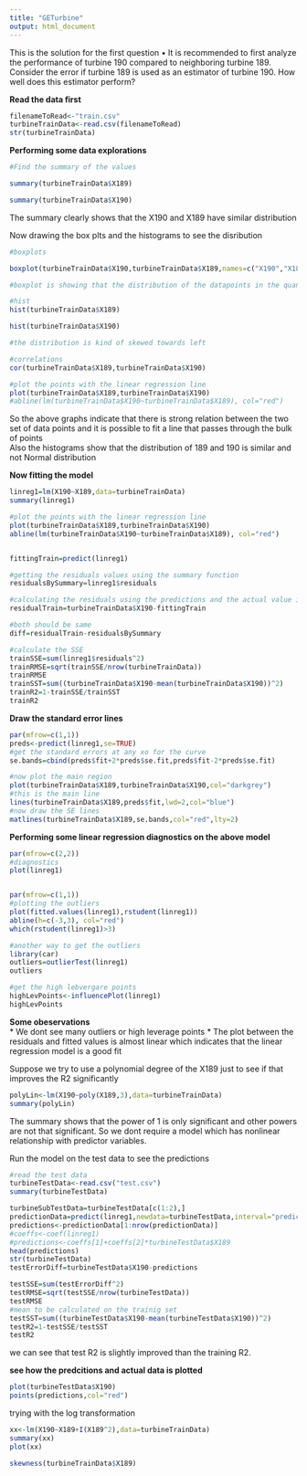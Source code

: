 ```yaml
---
title: "GETurbine"
output: html_document
---
```

This is the solution for the first question
•  It is recommended to first analyze the performance of turbine 190 compared to neighboring turbine 189.  Consider the error if turbine 189 is used as an estimator of turbine 190.  How well does this estimator perform?


__Read the data first__

```r

filenameToRead<-"train.csv"
turbineTrainData<-read.csv(filenameToRead)
str(turbineTrainData)

```

__Performing some data explorations__

```r
#Find the summary of the values

summary(turbineTrainData$X189)

summary(turbineTrainData$X190)

```
The summary clearly shows that the X190 and X189 have similar distribution


Now drawing the box plts and the histograms to see the disribution

```r
#boxplots

boxplot(turbineTrainData$X190,turbineTrainData$X189,names=c("X190","X189"))

#boxplot is showing that the distribution of the datapoints in the quantiles is similar. The median is almost the same which indicates that X189 can be a good distribution for making predictions for X190

#hist
hist(turbineTrainData$X189)

hist(turbineTrainData$X190)

#the distribution is kind of skewed towards left 

#correlations
cor(turbineTrainData$X189,turbineTrainData$X190)

#plot the points with the linear regression line
plot(turbineTrainData$X189,turbineTrainData$X190)
#abline(lm(turbineTrainData$X190~turbineTrainData$X189), col="red")


```

So the above graphs indicate that there is strong relation between the two set of data points and it is possible to fit a line that passes through the bulk of points  
Also the histograms show that the distribution of 189 and 190 is similar and not Normal distribution


__Now fitting the model__
```r
linreg1=lm(X190~X189,data=turbineTrainData)
summary(linreg1)

#plot the points with the linear regression line
plot(turbineTrainData$X189,turbineTrainData$X190)
abline(lm(turbineTrainData$X190~turbineTrainData$X189), col="red")


fittingTrain=predict(linreg1)

#getting the residuals values using the summary function
residualsBySummary=linreg1$residuals

#calculating the residuals using the predictions and the actual value in teh training data
residualTrain=turbineTrainData$X190-fittingTrain

#both should be same
diff=residualTrain-residualsBySummary

#calculate the SSE
trainSSE=sum(linreg1$residuals^2)
trainRMSE=sqrt(trainSSE/nrow(turbineTrainData))
trainRMSE
trainSST=sum((turbineTrainData$X190-mean(turbineTrainData$X190))^2)
trainR2=1-trainSSE/trainSST
trainR2
```

__Draw the standard error lines__ 
```r
par(mfrow=c(1,1))
preds<-predict(linreg1,se=TRUE)
#get the standard errors at any xo for the curve
se.bands=cbind(preds$fit+2*preds$se.fit,preds$fit-2*preds$se.fit)

#now plot the main region
plot(turbineTrainData$X189,turbineTrainData$X190,col="darkgrey")
#this is the main line
lines(turbineTrainData$X189,preds$fit,lwd=2,col="blue")
#now draw the SE lines
matlines(turbineTrainData$X189,se.bands,col="red",lty=2)


```


__Performing some linear regression diagnostics on the above model__
```r

par(mfrow=c(2,2))
#diagnostics
plot(linreg1)


par(mfrow=c(1,1))
#plotting the outliers
plot(fitted.values(linreg1),rstudent(linreg1))
abline(h=c(-3,3), col="red")
which(rstudent(linreg1)>3)

#another way to get the outliers
library(car)
outliers=outlierTest(linreg1)
outliers

#get the high lebvergare points
highLevPoints<-influencePlot(linreg1)
highLevPoints
```
  
__Some obeservations__  
* We dont see many outliers or high leverage points
* The plot between the residuals and fitted values is almost linear which indicates that the linear regression model is a good fit

Suppose we try to use a polynomial degree of the X189 just to see if that improves the R2 significantly
```r

polyLin<-lm(X190~poly(X189,3),data=turbineTrainData)
summary(polyLin)

```
The summary shows that the power of 1 is only significant and other powers are not that significant. So we dont require a model which has nonlinear relationship with predictor variables.



Run the model on the test data to see the predictions
```r
#read the test data
turbineTestData<-read.csv("test.csv")
summary(turbineTestData)

turbineSubTestData=turbineTestData[c(1:2),]
predictionData=predict(linreg1,newdata=turbineTestData,interval="prediction")
predictions<-predictionData[1:nrow(predictionData)]
#coeffs<-coef(linreg1)
#predictions<-coeffs[1]+coeffs[2]*turbineTestData$X189
head(predictions)
str(turbineTestData)
testErrorDiff=turbineTestData$X190-predictions

testSSE=sum(testErrorDiff^2)
testRMSE=sqrt(testSSE/nrow(turbineTestData))
testRMSE
#mean to be calculated on the trainig set
testSST=sum((turbineTestData$X190-mean(turbineTestData$X190))^2)
testR2=1-testSSE/testSST
testR2
```
we can see that test R2 is slightly improved than the training R2. 

__see how the predcitions and actual data is plotted__
```r
plot(turbineTestData$X190)
points(predictions,col="red")
```



trying with the log transformation
```r
xx<-lm(X190~X189+I(X189^2),data=turbineTrainData)
summary(xx)
plot(xx)

skewness(turbineTrainData$X189)

```
